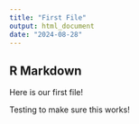 ```yaml
---
title: "First File"
output: html_document
date: "2024-08-28"
---
```



## R Markdown

Here is our first file! 

Testing to make sure this works!